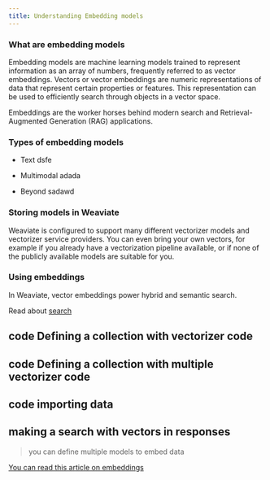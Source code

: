 ```yaml
---
title: Understanding Embedding models
---
```




### <i class="fa-solid fa-chalkboard"></i> What are embedding models

Embedding models are machine learning models trained to represent information as an array of numbers, frequently referred to as vector embeddings. Vectors or vector embeddings are numeric representations of data that represent certain properties or features. This representation can be used to efficiently search through objects in a vector space. 


Embeddings are the worker horses behind modern search and Retrieval-Augmented Generation (RAG) applications. 


### <i class="fa-solid fa-chalkboard"></i> Types of embedding models

- Text 
    dsfe

- Multimodal 
    adada

- Beyond 
    sadawd

### <i class="fa-solid fa-chalkboard"></i> Storing models in Weaviate

Weaviate is configured to support many different vectorizer models and vectorizer service providers. You can even bring your own vectors, for example if you already have a vectorization pipeline available, or if none of the publicly available models are suitable for you.


### <i class="fa-solid fa-chalkboard"></i> Using embeddings

In Weaviate, vector embeddings power hybrid and semantic search. 

Read about [search](https://weaviate.io/developers/weaviate/concepts/search)


## code Defining a collection with vectorizer code 

## code Defining a collection with multiple vectorizer code 

## code importing data 

## making a search with vectors in responses


> you can define multiple models to embed data 



[You can read this article on embeddings](https://weaviate.io/blog/how-to-choose-an-embedding-model)